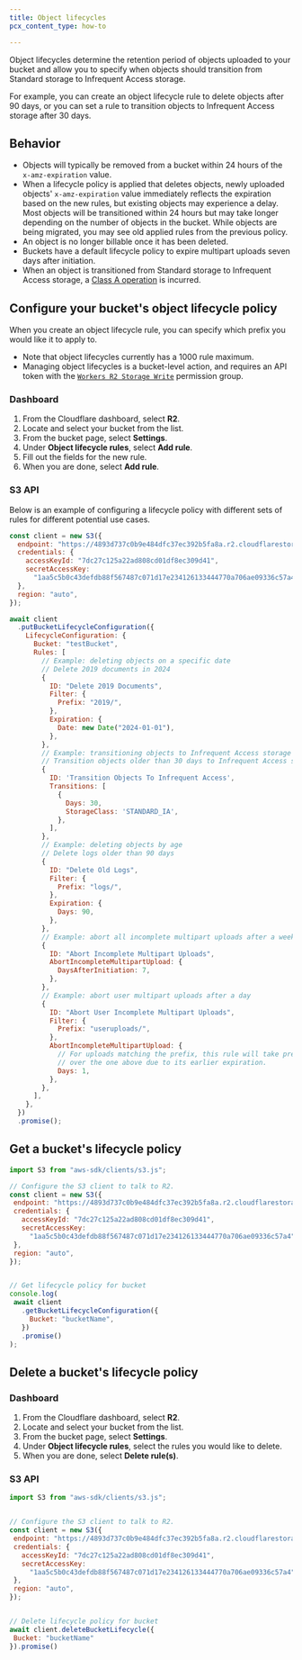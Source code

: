 ```yaml
---
title: Object lifecycles
pcx_content_type: how-to

---
```


Object lifecycles determine the retention period of objects uploaded to your bucket and allow you to specify when objects should transition from Standard storage to Infrequent Access storage.

For example, you can create an object lifecycle rule to delete objects after 90 days, or you can set a rule to transition objects to Infrequent Access storage after 30 days.

## Behavior

* Objects will typically be removed from a bucket within 24 hours of the `x-amz-expiration` value.
* When a lifecycle policy is applied that deletes objects, newly uploaded objects' `x-amz-expiration` value immediately reflects the expiration based on the new rules, but existing objects may experience a delay. Most objects will be transitioned within 24 hours but may take longer depending on the number of objects in the bucket. While objects are being migrated, you may see old applied rules from the previous policy.
* An object is no longer billable once it has been deleted.
* Buckets have a default lifecycle policy to expire multipart uploads seven days after initiation.
* When an object is transitioned from Standard storage to Infrequent Access storage, a [Class A operation](/r2/pricing/#class-a-operations) is incurred.

## Configure your bucket's object lifecycle policy

When you create an object lifecycle rule, you can specify which prefix you would like it to apply to.

* Note that object lifecycles currently has a 1000 rule maximum.
* Managing object lifecycles is a bucket-level action, and requires an API token with the [`Workers R2 Storage Write`](/r2/api/s3/tokens/#permission-groups) permission group.

### Dashboard

1. From the Cloudflare dashboard, select **R2**.
2. Locate and select your bucket from the list.
3. From the bucket page, select **Settings**.
4. Under **Object lifecycle rules**, select **Add rule**.
5. Fill out the fields for the new rule.
6. When you are done, select **Add rule**.

### S3 API

Below is an example of configuring a lifecycle policy with different sets of rules for different potential use cases.

```js title="Configure the S3 client to interact with R2"
const client = new S3({
  endpoint: "https://4893d737c0b9e484dfc37ec392b5fa8a.r2.cloudflarestorage.com",
  credentials: {
    accessKeyId: "7dc27c125a22ad808cd01df8ec309d41",
    secretAccessKey:
      "1aa5c5b0c43defdb88f567487c071d17e234126133444770a706ae09336c57a4",
  },
  region: "auto",
});
```

```javascript title="Configure the lifecycle policy for a bucket"
await client
  .putBucketLifecycleConfiguration({
    LifecycleConfiguration: {
      Bucket: "testBucket",
      Rules: [
        // Example: deleting objects on a specific date
        // Delete 2019 documents in 2024
        {
          ID: "Delete 2019 Documents",
          Filter: {
            Prefix: "2019/",
          },
          Expiration: {
            Date: new Date("2024-01-01"),
          },
        },
        // Example: transitioning objects to Infrequent Access storage by age
        // Transition objects older than 30 days to Infrequent Access storage
        {
          ID: 'Transition Objects To Infrequent Access',
          Transitions: [
            {
              Days: 30,
              StorageClass: 'STANDARD_IA',
            },
          ],
        },
        // Example: deleting objects by age
        // Delete logs older than 90 days
        {
          ID: "Delete Old Logs",
          Filter: {
            Prefix: "logs/",
          },
          Expiration: {
            Days: 90,
          },
        },
        // Example: abort all incomplete multipart uploads after a week
        {
          ID: "Abort Incomplete Multipart Uploads",
          AbortIncompleteMultipartUpload: {
            DaysAfterInitiation: 7,
          },
        },
        // Example: abort user multipart uploads after a day
        {
          ID: "Abort User Incomplete Multipart Uploads",
          Filter: {
            Prefix: "useruploads/",
          },
          AbortIncompleteMultipartUpload: {
            // For uploads matching the prefix, this rule will take precedence
            // over the one above due to its earlier expiration.
            Days: 1,
          },
        },
      ],
    },
  })
  .promise();
```

## Get a bucket's lifecycle policy

```js
import S3 from "aws-sdk/clients/s3.js";

// Configure the S3 client to talk to R2.
const client = new S3({
 endpoint: "https://4893d737c0b9e484dfc37ec392b5fa8a.r2.cloudflarestorage.com",
 credentials: {
   accessKeyId: "7dc27c125a22ad808cd01df8ec309d41",
   secretAccessKey:
     "1aa5c5b0c43defdb88f567487c071d17e234126133444770a706ae09336c57a4",
 },
 region: "auto",
});


// Get lifecycle policy for bucket
console.log(
 await client
   .getBucketLifecycleConfiguration({
     Bucket: "bucketName",
   })
   .promise()
);
```

## Delete a bucket's lifecycle policy

### Dashboard

1. From the Cloudflare dashboard, select **R2**.
2. Locate and select your bucket from the list.
3. From the bucket page, select **Settings**.
4. Under **Object lifecycle rules**, select the rules you would like to delete.
5. When you are done, select **Delete rule(s)**.

### S3 API

```js
import S3 from "aws-sdk/clients/s3.js";


// Configure the S3 client to talk to R2.
const client = new S3({
 endpoint: "https://4893d737c0b9e484dfc37ec392b5fa8a.r2.cloudflarestorage.com",
 credentials: {
   accessKeyId: "7dc27c125a22ad808cd01df8ec309d41",
   secretAccessKey:
     "1aa5c5b0c43defdb88f567487c071d17e234126133444770a706ae09336c57a4",
 },
 region: "auto",
});


// Delete lifecycle policy for bucket
await client.deleteBucketLifecycle({
 Bucket: "bucketName"
}).promise()
```
